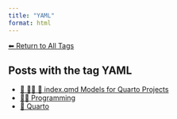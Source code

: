 ```yaml
---
title: "YAML"
format: html
---
```


[⬅ Return to All Tags](../tags.qmd)

## Posts with the tag **YAML**

- [📘 👨‍💻 📄 index.qmd Models for Quarto Projects](/posts/programming/models-index-quarto.html)
- [👨‍💻 Programming](/posts/programming/index.html)
- [📄 Quarto](/posts/programming/quarto/index.html)
